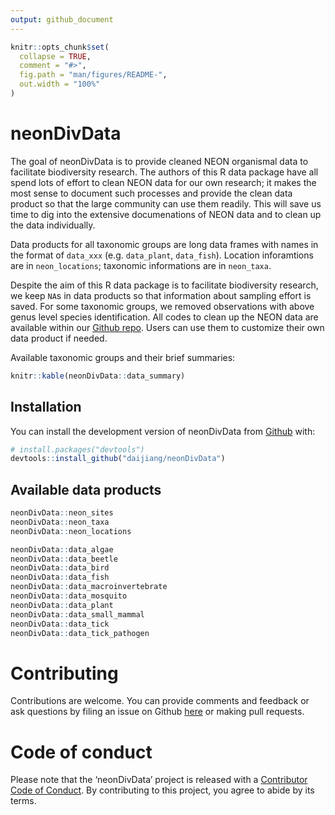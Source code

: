 ```yaml
---
output: github_document
---
```


<!-- README.md is generated from README.Rmd. Please edit that file -->

```r
knitr::opts_chunk$set(
  collapse = TRUE,
  comment = "#>",
  fig.path = "man/figures/README-",
  out.width = "100%"
)
```

# neonDivData

<!-- badges: start -->
<!-- badges: end -->

The goal of neonDivData is to provide cleaned NEON organismal data to facilitate biodiversity research. The authors of this R data package have all spend lots of effort to clean NEON data for our own research; it makes the most sense to document such processes and provide the clean data product so that the large community can use them readily. This will save us time to dig into the extensive documenations of NEON data and to clean up the data individually. 

Data products for all taxonomic groups are long data frames with names in the format of `data_xxx` (e.g. `data_plant`, `data_fish`). Location inforamtions are in `neon_locations`; taxonomic informations are in `neon_taxa`.

Despite the aim of this R data package is to facilitate biodiversity research, we keep `NA`s in data products so that information about sampling effort is saved. For some taxonomic groups, we removed observations with above genus level species identification. All codes to clean up the NEON data are available within our [Github repo](https://github.com/daijiang/neonDivData/tree/master/data-raw). Users can use them to customize their own data product if needed.

Available taxonomic groups and their brief summaries:

```r
knitr::kable(neonDivData::data_summary)
```

## Installation

You can install the development version of neonDivData from [Github](https://github.com/daijiang/neonDivData) with:

``` r
# install.packages("devtools")
devtools::install_github("daijiang/neonDivData")
```

## Available data products

```r
neonDivData::neon_sites
neonDivData::neon_taxa
neonDivData::neon_locations

neonDivData::data_algae
neonDivData::data_beetle
neonDivData::data_bird
neonDivData::data_fish
neonDivData::data_macroinvertebrate
neonDivData::data_mosquito
neonDivData::data_plant
neonDivData::data_small_mammal
neonDivData::data_tick
neonDivData::data_tick_pathogen
```

# Contributing

Contributions are welcome. You can provide comments and feedback or ask questions by filing an issue on Github [here](https://github.com/daijiang/neonDivData/issues) or making pull requests.

# Code of conduct

Please note that the 'neonDivData' project is released with a [Contributor Code of Conduct](CODE_OF_CONDUCT.md). By contributing to this project, you agree to abide by its terms.

